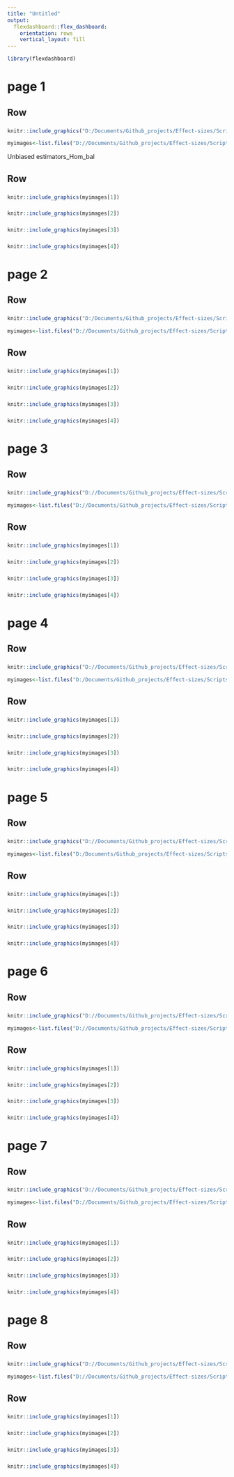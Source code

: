 ```yaml
---
title: "Untitled"
output:  
  flexdashboard::flex_dashboard:
    orientation: rows
    vertical_layout: fill
---
```


```r
library(flexdashboard)
```

# page 1

Row
--------------------------------------------------
### 

```r
knitr::include_graphics("D:/Documents/Github_projects/Effect-sizes/Scripts outputs/Quality of ES measures/Graphs/legend.png")
```

```r
myimages<-list.files("D://Documents/Github_projects/Effect-sizes/Scripts outputs/Confidence intervals/Graphs/Unbiased estimators/id_Hom_bal", full.names = TRUE)
```

Unbiased estimators\id_Hom_bal

Row
--------------------------------------------------
### 

```r
knitr::include_graphics(myimages[1])
```

### 

```r
knitr::include_graphics(myimages[2])
```

### 

```r
knitr::include_graphics(myimages[3])
```

### 

```r
knitr::include_graphics(myimages[4])
```

# page 2

Row
--------------------------------------------------
### 

```r
knitr::include_graphics("D:/Documents/Github_projects/Effect-sizes/Scripts outputs/Quality of ES measures/Graphs/legend.png")
```

```r
myimages<-list.files("D://Documents/Github_projects/Effect-sizes/Scripts outputs/Confidence intervals/Graphs/Unbiased estimators/id_Hom_unbal", full.names = TRUE)
```

Row
--------------------------------------------------
### 

```r
knitr::include_graphics(myimages[1])
```

### 

```r
knitr::include_graphics(myimages[2])
```

### 

```r
knitr::include_graphics(myimages[3])
```

### 

```r
knitr::include_graphics(myimages[4])
```

# page 3

Row
--------------------------------------------------
### 

```r
knitr::include_graphics("D://Documents/Github_projects/Effect-sizes/Scripts outputs/Quality of ES measures/Graphs/legend.png")
```

```r
myimages<-list.files("D://Documents/Github_projects/Effect-sizes/Scripts outputs/Confidence intervals/Graphs/Unbiased estimators/id_Het_bal", full.names = TRUE)[-5]
```

Row
--------------------------------------------------
### 

```r
knitr::include_graphics(myimages[1])
```

### 

```r
knitr::include_graphics(myimages[2])
```

### 

```r
knitr::include_graphics(myimages[3])
```

### 

```r
knitr::include_graphics(myimages[4])
```

# page 4

Row
--------------------------------------------------
### 

```r
knitr::include_graphics("D://Documents/Github_projects/Effect-sizes/Scripts outputs/Quality of ES measures/Graphs/legend.png")
```

```r
myimages<-list.files("D:/Documents/Github_projects/Effect-sizes/Scripts outputs/Confidence intervals/Graphs/Unbiased estimators/id_Het_bal/sd-ratio", full.names = TRUE)
```

Row
--------------------------------------------------
### 

```r
knitr::include_graphics(myimages[1])
```

### 

```r
knitr::include_graphics(myimages[2])
```

### 

```r
knitr::include_graphics(myimages[3])
```

### 

```r
knitr::include_graphics(myimages[4])
```

# page 5

Row
--------------------------------------------------
### 

```r
knitr::include_graphics("D://Documents/Github_projects/Effect-sizes/Scripts outputs/Quality of ES measures/Graphs/legend.png")
```

```r
myimages<-list.files("D:/Documents/Github_projects/Effect-sizes/Scripts outputs/Confidence intervals/Graphs/Unbiased estimators/id_Het_firstlarger/SDR=10", full.names = TRUE)
```

Row
--------------------------------------------------
### 

```r
knitr::include_graphics(myimages[1])
```

### 

```r
knitr::include_graphics(myimages[2])
```

### 

```r
knitr::include_graphics(myimages[3])
```

### 

```r
knitr::include_graphics(myimages[4])
```

# page 6

Row
--------------------------------------------------
### 

```r
knitr::include_graphics("D://Documents/Github_projects/Effect-sizes/Scripts outputs/Quality of ES measures/Graphs/legend.png")
```

```r
myimages<-list.files("D://Documents/Github_projects/Effect-sizes/Scripts outputs/Confidence intervals/Graphs/Unbiased estimators/id_Het_firstsmaller/SDR=10", full.names = TRUE)
```

Row
--------------------------------------------------
### 

```r
knitr::include_graphics(myimages[1])
```

### 

```r
knitr::include_graphics(myimages[2])
```

### 

```r
knitr::include_graphics(myimages[3])
```

### 

```r
knitr::include_graphics(myimages[4])
```

# page 7

Row
--------------------------------------------------
### 

```r
knitr::include_graphics("D://Documents/Github_projects/Effect-sizes/Scripts outputs/Quality of ES measures/Graphs/legend.png")
```

```r
myimages<-list.files("D://Documents/Github_projects/Effect-sizes/Scripts outputs/Confidence intervals/Graphs/Unbiased estimators/id_Het_firstlarger/SDR=2", full.names = TRUE)
```

Row
--------------------------------------------------
### 

```r
knitr::include_graphics(myimages[1])
```

### 

```r
knitr::include_graphics(myimages[2])
```

### 

```r
knitr::include_graphics(myimages[3])
```

### 

```r
knitr::include_graphics(myimages[4])
```

# page 8

Row
--------------------------------------------------
### 

```r
knitr::include_graphics("D://Documents/Github_projects/Effect-sizes/Scripts outputs/Quality of ES measures/Graphs/legend.png")
```

```r
myimages<-list.files("D://Documents/Github_projects/Effect-sizes/Scripts outputs/Confidence intervals/Graphs/Unbiased estimators/id_Het_firstsmaller/SDR=2", full.names = TRUE)
```

Row
--------------------------------------------------
### 

```r
knitr::include_graphics(myimages[1])
```

### 

```r
knitr::include_graphics(myimages[2])
```

### 

```r
knitr::include_graphics(myimages[3])
```

### 

```r
knitr::include_graphics(myimages[4])
```
